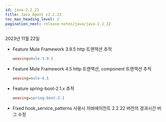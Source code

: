 ```yaml
---
id: java-2_2_23
title: Java Agent v2.2.23
toc_max_heading_level: 2
pagination_next: release-notes/java/java-2_2_22
---
```


2023년 11월 22일

- <Status>Feature</Status> Mule Framework 3.9.5 http 트랜잭션 추적

  ```ini title='whatap.conf'
  weaving=mule-3.9.5
  ```

- <Status>Feature</Status> Mule Framework 4.5 http 트랜잭션, component 트랜잭션 추적

  ```ini title='whatap.conf'
  weaving=mule-4.5
  ```

- <Status>Feature</Status> spring-boot-2.1.x 추적

  ```ini title='whatap.conf'
  weaving=spring-boot-2.1
  ```

- <Status>Fixed</Status> hook_service_patterns 사용시 자바에이전트 2.2.22 버전의 경과시간 버그 수정
